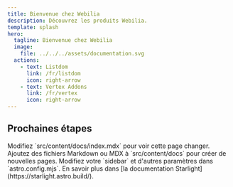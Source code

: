 ```yaml
---
title: Bienvenue chez Webilia
description: Découvrez les produits Webilia.
template: splash
hero:
  tagline: Bienvenue chez Webilia
  image:
    file: ../../../assets/documentation.svg
  actions:
    - text: Listdom
      link: /fr/listdom
      icon: right-arrow
    - text: Vertex Addons
      link: /fr/vertex
      icon: right-arrow
---
```



## Prochaines étapes

<CardGrid stagger>
        <Card title="Mettre à jour le contenu" icon="pencil">
                Modifiez `src/content/docs/index.mdx` pour voir cette page changer.
        </Card>
        <Card title="Ajouter du nouveau contenu" icon="add-document">
                Ajoutez des fichiers Markdown ou MDX à `src/content/docs` pour créer de nouvelles pages.
        </Card>
        <Card title="Configurer votre site" icon="setting">
                Modifiez votre `sidebar` et d'autres paramètres dans `astro.config.mjs`.
        </Card>
        <Card title="Lire la documentation" icon="open-book">
                En savoir plus dans [la documentation Starlight](https://starlight.astro.build/).
        </Card>
</CardGrid>
